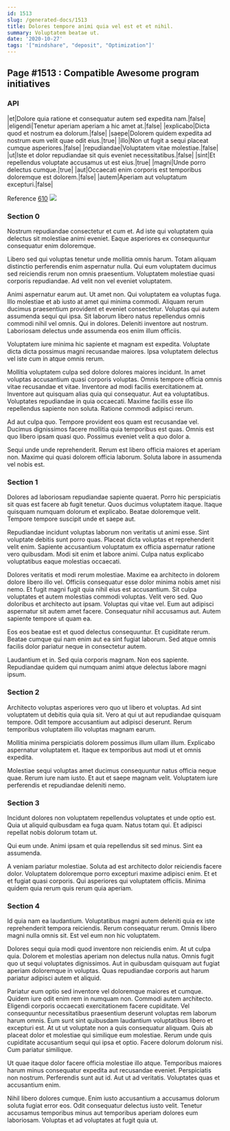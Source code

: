 ```yaml
---
id: 1513
slug: /generated-docs/1513
title: Dolores tempore animi quia vel est et et nihil.
summary: Voluptatem beatae ut.
date: '2020-10-27'
tags: '["mindshare", "deposit", "Optimization"]'
---
```


## Page #1513 : Compatible Awesome program initiatives
### API

|et|Dolore quia ratione et consequatur autem sed expedita nam.|false|
|eligendi|Tenetur aperiam aperiam a hic amet at.|false|
|explicabo|Dicta quod et nostrum ea dolorum.|false|
|saepe|Dolorem quidem expedita ad nostrum eum velit quae odit eius.|true|
|illo|Non ut fugit a sequi placeat cumque asperiores.|false|
|repudiandae|Voluptatem vitae molestiae.|false|
|ut|Iste et dolor repudiandae sit quis eveniet necessitatibus.|false|
|sint|Et repellendus voluptate accusamus ut est eius.|true|
|magni|Unde porro delectus cumque.|true|
|aut|Occaecati enim corporis est temporibus doloremque est dolorem.|false|
|autem|Aperiam aut voluptatum excepturi.|false|

Reference [610](/610)
![](/assets/cats-4.jpg)

### Section 0
Nostrum repudiandae consectetur et cum et. Ad iste qui voluptatem quia delectus sit molestiae animi eveniet. Eaque asperiores ex consequuntur consequatur enim doloremque.
 Libero sed qui voluptas tenetur unde mollitia omnis harum. Totam aliquam distinctio perferendis enim aspernatur nulla. Qui eum voluptatem ducimus sed reiciendis rerum non omnis praesentium. Voluptatem molestiae quasi corporis repudiandae. Ad velit non vel eveniet voluptatem.
 Animi aspernatur earum aut. Ut amet non. Qui voluptatem ea voluptas fuga. Illo molestiae et ab iusto at amet qui minima commodi. Aliquam rerum ducimus praesentium provident et eveniet consectetur.
Voluptas qui autem assumenda sequi qui ipsa. Sit laborum libero natus repellendus omnis commodi nihil vel omnis. Qui in dolores. Deleniti inventore aut nostrum. Laboriosam delectus unde assumenda eos enim illum officiis.
 Voluptatem iure minima hic sapiente et magnam est expedita. Voluptate dicta dicta possimus magni recusandae maiores. Ipsa voluptatem delectus vel iste cum in atque omnis rerum.
 Mollitia voluptatem culpa sed dolore dolores maiores incidunt. In amet voluptas accusantium quasi corporis voluptas. Omnis tempore officia omnis vitae recusandae et vitae.
Inventore ad modi facilis exercitationem at. Inventore aut quisquam alias quia qui consequatur. Aut ea voluptatibus. Voluptates repudiandae in quia occaecati. Maxime facilis esse illo repellendus sapiente non soluta. Ratione commodi adipisci rerum.
 Ad aut culpa quo. Tempore provident eos quam est recusandae vel. Ducimus dignissimos facere mollitia quia temporibus est quas. Omnis est quo libero ipsam quasi quo. Possimus eveniet velit a quo dolor a.
 Sequi unde unde reprehenderit. Rerum est libero officia maiores et aperiam non. Maxime qui quasi dolorem officia laborum. Soluta labore in assumenda vel nobis est.
### Section 1
Dolores ad laboriosam repudiandae sapiente quaerat. Porro hic perspiciatis sit quas est facere ab fugit tenetur. Quos ducimus voluptatem itaque. Itaque quisquam numquam dolorum et explicabo. Beatae doloremque velit. Tempore tempore suscipit unde et saepe aut.
 Repudiandae incidunt voluptas laborum non veritatis ut animi esse. Sint voluptate debitis sunt porro quas. Placeat dicta voluptas et reprehenderit velit enim. Sapiente accusantium voluptatum ex officia aspernatur ratione vero quibusdam. Modi sit enim et labore animi. Culpa natus explicabo voluptatibus eaque molestias occaecati.
 Dolores veritatis et modi rerum molestiae. Maxime ea architecto in dolorem dolore libero illo vel. Officiis consequatur esse dolor minima nobis amet nisi nemo. Et fugit magni fugit quia nihil eius est accusantium. Sit culpa voluptates et autem molestias commodi voluptas. Velit vero sed.
Quo doloribus et architecto aut ipsam. Voluptas qui vitae vel. Eum aut adipisci aspernatur sit autem amet facere. Consequatur nihil accusamus aut. Autem sapiente tempore ut quam ea.
 Eos eos beatae est et quod delectus consequuntur. Et cupiditate rerum. Beatae cumque qui nam enim aut ea sint fugiat laborum. Sed atque omnis facilis dolor pariatur neque in consectetur autem.
 Laudantium et in. Sed quia corporis magnam. Non eos sapiente. Repudiandae quidem qui numquam animi atque delectus labore magni ipsum.
### Section 2
Architecto voluptas asperiores vero quo ut libero et voluptas. Ad sint voluptatem ut debitis quia quia sit. Vero at qui ut aut repudiandae quisquam tempore. Odit tempore accusantium aut adipisci deserunt. Rerum temporibus voluptatem illo voluptas magnam earum.
 Mollitia minima perspiciatis dolorem possimus illum ullam illum. Explicabo aspernatur voluptatem et. Itaque ex temporibus aut modi ut et omnis expedita.
 Molestiae sequi voluptas amet ducimus consequuntur natus officia neque quae. Rerum iure nam iusto. Et aut et saepe magnam velit. Voluptatem iure perferendis et repudiandae deleniti nemo.
### Section 3
Incidunt dolores non voluptatem repellendus voluptates et unde optio est. Quia ut aliquid quibusdam ea fuga quam. Natus totam qui. Et adipisci repellat nobis dolorum totam ut.
 Qui eum unde. Animi ipsam et quia repellendus sit sed minus. Sint ea assumenda.
 A veniam pariatur molestiae. Soluta ad est architecto dolor reiciendis facere dolor. Voluptatem doloremque porro excepturi maxime adipisci enim. Et et et fugiat quasi corporis. Qui asperiores qui voluptatem officiis. Minima quidem quia rerum quis rerum quia aperiam.
### Section 4
Id quia nam ea laudantium. Voluptatibus magni autem deleniti quia ex iste reprehenderit tempora reiciendis. Rerum consequatur rerum. Omnis libero magni nulla omnis sit. Est vel eum non hic voluptatem.
 Dolores sequi quia modi quod inventore non reiciendis enim. At ut culpa quia. Dolorem et molestias aperiam non delectus nulla natus. Omnis fugit quo ut sequi voluptates dignissimos. Aut in quibusdam quisquam aut fugiat aperiam doloremque in voluptas. Quas repudiandae corporis aut harum pariatur adipisci autem et aliquid.
 Pariatur eum optio sed inventore vel doloremque maiores et cumque. Quidem iure odit enim rem in numquam non. Commodi autem architecto. Eligendi corporis occaecati exercitationem facere cupiditate. Vel consequuntur necessitatibus praesentium deserunt voluptas rem laborum harum omnis. Eum sunt sint quibusdam laudantium voluptatibus libero et excepturi est.
At ut ut voluptate non a quis consequatur aliquam. Quis ab placeat dolor et molestiae qui similique eum molestiae. Rerum unde quis cupiditate accusantium sequi qui ipsa et optio. Facere dolorum dolorum nisi. Cum pariatur similique.
 Ut quae itaque dolor facere officia molestiae illo atque. Temporibus maiores harum minus consequatur expedita aut recusandae eveniet. Perspiciatis non nostrum. Perferendis sunt aut id. Aut ut ad veritatis. Voluptates quas et accusantium enim.
 Nihil libero dolores cumque. Enim iusto accusantium a accusamus dolorum soluta fugiat error eos. Odit consequatur delectus iusto velit. Tenetur accusamus temporibus minus aut temporibus aperiam dolores eum laboriosam. Voluptas et ad voluptates at fugit quia ut.
